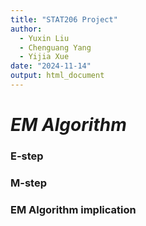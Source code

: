 ```yaml
---
title: "STAT206 Project"
author:
  - Yuxin Liu
  - Chenguang Yang
  - Yijia Xue
date: "2024-11-14"
output: html_document
---
```


# *EM Algorithm*

### E-step

### M-step

### EM Algorithm implication
